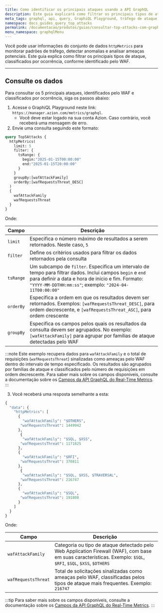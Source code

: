 ```yaml
---
title: Como identificar os principais ataques usando a API GraphQL
description: Este guia explicará como filtrar os principais tipos de ataque, classificados por ocorrência, conforme identificado pelo WAF.
meta_tags: graphql, api, query, GraphiQL Playground, tráfego de ataque, WAF
namespace: docs_guides_query_top_attacks
permalink: /documentacao/produtos/guias/consultar-top-attacks-com-graphql/
menu_namespace: graphqlMenu
---
```


Você pode usar informações do conjunto de dados `httpMetrics` para monitorar padrões de tráfego, detectar anomalias e analisar ameaças potenciais. Este guia explica como filtrar os principais tipos de ataque, classificados por ocorrência, conforme identificado pelo WAF.

---

## Consulte os dados

Para consultar os 5 principais ataques, identificados pelo WAF e classificados por ocorrência, siga os passos abaixo:

1. Acesse o GraphiQL Playground neste link: `https://manager.azion.com/metrics/graphql`.
    - Você deve estar logado na sua conta Azion. Caso contrário, você receberá uma mensagem de erro.
2. Envie uma consulta seguindo este formato:

```graphql
query Top5Attacks {
  httpMetrics(
    limit: 5
    filter: {
      tsRange: {
        begin:"2025-01-15T00:00:00"
        end:"2025-01-15T20:00:00"
      }
    }
    groupBy:[wafAttackFamily]
    orderBy:[wafRequestsThreat_DESC]
  )
  {
    wafAttackFamily
    wafRequestsThreat
  }
}
```

Onde:

| Campo | Descrição |
|----------|----------|
| `limit` | Especifica o número máximo de resultados a serem retornados. Neste caso, `5` |
| `filter` | Define os critérios usados para filtrar os dados retornados pela consulta |
| `tsRange` | Um subcampo de `filter`. Especifica um intervalo de tempo para filtrar dados. Inclui campos `begin` e `end` para definir a data e hora de início e fim. Formato: `"YYYY-MM-DDTHH:mm:ss"`; exemplo: `"2024-04-11T00:00:00"` |
| `orderBy` | Especifica a ordem em que os resultados devem ser retornados. Exemplos: `[wafRequestsThreat_DESC]`, para ordem decrescente, e `[wafRequestsThreat_ASC]`, para ordem crescente |
| `groupBy` | Especifica os campos pelos quais os resultados da consulta devem ser agrupados. No exemplo: `[wafAttackFamily]` para agrupar por famílias de ataque detectadas pelo WAF |

:::note
Este exemplo recupera dados para `wafAttackFamily` e o total de requisições (`wafRequestsThreat`) sinalizadas como ameaças pelo WAF dentro do intervalo de tempo especificado. Os resultados são agrupados por famílias de ataque e classificados pelo número de requisições em ordem decrescente. Para saber mais sobre os campos disponíveis, consulte a documentação sobre os [Campos da API GraphQL do Real-Time Metrics](/pt-br/documentacao/devtools/graphql-api/recursos/campos-gql-real-time-metrics/#httpmetrics-edge-applications-waf).
:::

3. Você receberá uma resposta semelhante a esta:

```graphql
{
  "data": {
    "httpMetrics": [
      {
        "wafAttackFamily": "$OTHERS",
       "wafRequestsThreat": 1449942
      },
       {
        "wafAttackFamily": "$SQL, $XSS",
       "wafRequestsThreat": 1171825
      },
      {
        "wafAttackFamily": "$RFI",
       "wafRequestsThreat": 370811
      },
       {
        "wafAttackFamily": "$SQL, $XSS, $TRAVERSAL",
       "wafRequestsThreat": 216747
      },
      {
        "wafAttackFamily": "$SQL",
       "wafRequestsThreat": 191808
      }
    ]
  }
}
```


Onde:

| Campo | Descrição |
|----------|----------|
| `wafAttackFamily` | Categoria ou tipo de ataque detectado pelo Web Application Firewall (WAF), com base em suas características. Exemplo: `$SQL`, `$RFI`, `$SQL`, `$XSS`, `$OTHERS` |
| `wafRequestsThreat` | Total de solicitações sinalizadas como ameaças pelo WAF, classificadas pelos tipos de ataque mais frequentes. Exemplo: `216747` |

:::tip
Para saber mais sobre os campos disponíveis, consulte a documentação sobre os [Campos da API GraphQL do Real-Time Metrics](/pt-br/documentacao/devtools/graphql-api/recursos/campos-gql-real-time-metrics/#httpmetrics-edge-applications-waf).
:::
